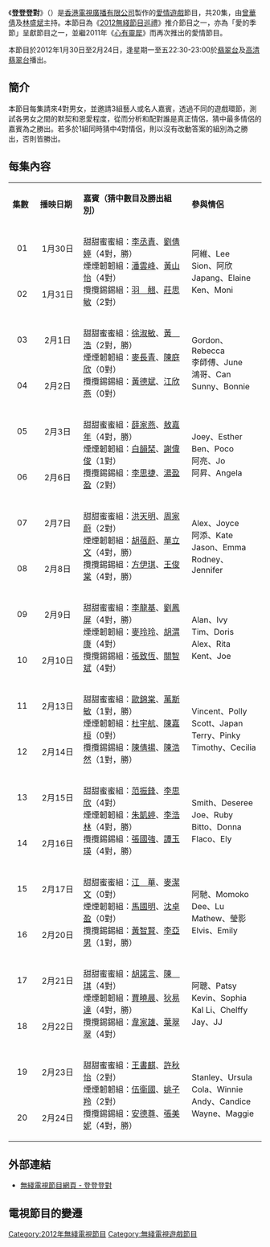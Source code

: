 {{無綫節目
| 中文節目名=登登登對
| 英文節目名={{lang|en|What Fine Couples}}
| 圖片=
| 翡翠台首播日期=2012年1月30日－2月24日
| 翡翠台首播時間=逢星期一至五 22:30-23:00 (連廣告)
| 高清翡翠台視頻制式=[[16:9|16:9]] [[高清電視|高清電視]]
| 高清翡翠台首播日期=2012年1月30日－2月24日
| 高清翡翠台首播時間=逢星期一至五 22:30-23:00 (連廣告)
| 監製=[[賴偉棠|賴偉棠]]
| 編導=
| 製作統籌=
| 助理編導=
| 編審=[[鄭月明|鄭月明]]
| 集數=20
| 類型=[[愛情|愛情]][[遊戲|遊戲]]
| 製作公司=[[香港|香港]][[電視廣播有限公司|電視廣播有限公司]]
| 主持=[[曾華倩|曾華倩]]、[[林盛斌|林盛斌]]
| 網頁=http://programme.tvb.com/variety/whatfinecouples
}}

《'''登登登對'''》（{{lang-en|'''What Fine Couples'''}}）是[[香港|香港]][[電視廣播有限公司|電視廣播有限公司]]製作的[[愛情|愛情]][[遊戲|遊戲]]節目，共20集，由[[曾華倩|曾華倩]]及[[林盛斌|林盛斌]]主持。本節目為《[[2012無綫節目巡禮|2012無綫節目巡禮]]》推介節目之一，亦為「愛的季節」呈獻節目之一，並繼2011年《[[心有靈犀|心有靈犀]]》而再次推出的愛情節目。

本節目於2012年1月30日至2月24日，逢星期一至五22:30-23:00於[[翡翠台|翡翠台]]及[[高清翡翠台|高清翡翠台]]播出。

==簡介==
本節目每集請來4對男女，並邀請3組藝人或名人嘉賓，透過不同的遊戲環節，測試各男女之間的默契和恩愛程度，從而分析和配對誰是真正情侶，猜中最多情侶的嘉賓為之勝出。若多於1組同時猜中4對情侶，則以沒有改動答案的組別為之勝出，否則皆勝出。

==每集內容==
{|class="wikitable" style="width:70%; font-size: 14px;"
|- style="background:cornflowerblue; color:white" align=center
|style="width:5%"|'''集數'''||style="width:10%"|'''播映日期'''||style="width:25%"|'''嘉賓（猜中數目及勝出組別）'''||style="width:15%"|'''參與情侶'''
|-
|align=center|01||align=center|1月30日||rowspan=2|甜甜蜜蜜組：[[李丞責|李丞責]]、[[劉倩婷|劉倩婷]]（4對，勝）<br/>煙煙韌韌組：[[潘雲峰|潘雲峰]]、[[黃山怡|黃山怡]]（4對）<br/>攬攬錫錫組：[[羽翹|羽　翹]]、[[莊思敏|莊思敏]]（2對）||rowspan=2|阿維、Lee<br/>Sion、阿欣<br/>Japang、Elaine<br/>Ken、Moni
|-
|align=center|02||align=center|1月31日
|- style="background:mistyrose"
|align=center|03||align=center|2月1日||rowspan=2|甜甜蜜蜜組：[[徐淑敏|徐淑敏]]、[[黃浩|黃　浩]]（2對，勝）<br/>煙煙韌韌組：[[麥長青|麥長青]]、[[陳庭欣|陳庭欣]]（0對）<br/>攬攬錫錫組：[[黃德斌|黃德斌]]、[[江欣燕|江欣燕]]（0對）||rowspan=2|Gordon、Rebecca<br/>李師傅、June<br/>鴻哥、Can<br/>Sunny、Bonnie
|- style="background:mistyrose"
|align=center|04||align=center|2月2日
|-
|align=center|05||align=center|2月3日||rowspan=2|甜甜蜜蜜組：[[薛家燕|薛家燕]]、[[敖嘉年|敖嘉年]]（4對，勝）<br/>煙煙韌韌組：[[白韻琹|白韻琹]]、[[謝偉俊|謝偉俊]]（1對）<br/>攬攬錫錫組：[[李思捷|李思捷]]、[[湯盈盈|湯盈盈]]（2對）||rowspan=2|Joey、Esther<br/>Ben、Poco<br/>阿亮、Jo<br/>阿昇、Angela
|-
|align=center|06||align=center|2月6日
|- style="background:mistyrose"
|align=center|07||align=center|2月7日||rowspan=2|甜甜蜜蜜組：[[洪天明|洪天明]]、[[周家蔚|周家蔚]]（2對）<br/>煙煙韌韌組：[[胡蓓蔚|胡蓓蔚]]、[[單立文|單立文]]（4對，勝）<br/>攬攬錫錫組：[[方伊琪|方伊琪]]、[[王俊棠|王俊棠]]（4對，勝）||rowspan=2|Alex、Joyce<br/>阿添、Kate<br/>Jason、Emma<br/>Rodney、Jennifer
|- style="background:mistyrose"
|align=center|08||align=center|2月8日
|- 
|align=center|09||align=center|2月9日||rowspan=2|甜甜蜜蜜組：[[李龍基|李龍基]]、[[劉鳳屏|劉鳳屏]]（4對，勝）<br/>煙煙韌韌組：[[麥玲玲|麥玲玲]]、[[胡渭康|胡渭康]]（4對）<br/>攬攬錫錫組：[[張致恆|張致恆]]、[[關智斌|關智斌]]（4對）||rowspan=2|Alan、Ivy<br/>Tim、Doris<br/>Alex、Rita<br/>Kent、Joe
|-
|align=center|10||align=center|2月10日
|- style="background:mistyrose"
|align=center|11||align=center|2月13日||rowspan=2|甜甜蜜蜜組：[[歐錦棠|歐錦棠]]、[[萬斯敏|萬斯敏]]（1對，勝）<br/>煙煙韌韌組：[[杜宇航|杜宇航]]、[[陳嘉桓|陳嘉桓]]（0對）<br/>攬攬錫錫組：[[陳倩揚|陳倩揚]]、[[陳浩然|陳浩然]]（1對，勝）||rowspan=2|Vincent、Polly<br/>Scott、Japan<br/>Terry、Pinky<br/>Timothy、Cecilia
|- style="background:mistyrose"
|align=center|12||align=center|2月14日
|-
|align=center|13||align=center|2月15日||rowspan=2|甜甜蜜蜜組：[[范振鋒|范振鋒]]、[[李思欣|李思欣]]（4對）<br/>煙煙韌韌組：[[朱凱婷|朱凱婷]]、[[李浩林|李浩林]]（4對，勝）<br/>攬攬錫錫組：[[張國強_(香港演員)|張國強]]、[[譚玉瑛|譚玉瑛]]（4對，勝）||rowspan=2|Smith、Deseree<br/>Joe、Ruby<br/>Bitto、Donna<br/>Flaco、Ely
|-
|align=center|14||align=center|2月16日
|- style="background:mistyrose"
|align=center|15||align=center|2月17日||rowspan=2|甜甜蜜蜜組：[[江華_(香港演員)|江　華]]、[[麥潔文|麥潔文]]（0對）<br/>煙煙韌韌組：[[馬國明|馬國明]]、[[沈卓盈|沈卓盈]]（0對）<br/>攬攬錫錫組：[[黃智賢|黃智賢]]、[[李亞男|李亞男]]（1對，勝）||rowspan=2|阿馳、Momoko<br/>Dee、Lu<br/>Mathew、瑩影<br/>Elvis、Emily
|- style="background:mistyrose"
|align=center|16||align=center|2月20日
|-
|align=center|17||align=center|2月21日||rowspan=2|甜甜蜜蜜組：[[胡諾言|胡諾言]]、[[陳琪|陳　琪]]（4對）<br/>煙煙韌韌組：[[賈曉晨|賈曉晨]]、[[狄易達|狄易達]]（4對，勝）<br/>攬攬錫錫組：[[韋家雄|韋家雄]]、[[葉翠翠|葉翠翠]]（4對）||rowspan=2|阿聰、Patsy<br/>Kevin、Sophia<br/>Kal Li、Chelffy<br/>Jay、JJ
|-
|align=center|18||align=center|2月22日
|- style="background:mistyrose"
|align=center|19||align=center|2月23日||rowspan=2|甜甜蜜蜜組：[[王書麒|王書麒]]、[[許秋怡|許秋怡]]（2對）<br/>煙煙韌韌組：[[伍衛國|伍衛國]]、[[姚子羚|姚子羚]]（2對）<br/>攬攬錫錫組：[[安德尊|安德尊]]、[[張美妮|張美妮]]（4對，勝）||rowspan=2|Stanley、Ursula<br/>Cola、Winnie<br/>Andy、Candice<br/>Wayne、Maggie
|- style="background:mistyrose"
|align=center|20||align=center|2月24日
|}

==外部連結==
*[http://programme.tvb.com/variety/whatfinecouples/ 無綫電視節目網頁 - 登登登對] {{Wayback|url=http://programme.tvb.com/variety/whatfinecouples/ |date=20191206203354 }}

==電視節目的變遷==
{{電視節目的變遷
|電視台={{flagicon|Hong Kong}}[[無綫電視|無綫電視]][[翡翠台|翡翠台]]、[[高清翡翠台|高清翡翠台]]
|播放檔次=星期一至五 22:30-23:00 時段
|節目名稱=登登登對<br/>（2012.01.30 - 2012.02.24）
|上一節目=[[新春自家菜|新春自家菜]]<br/>（2012.01.24 - 2012.01.27）
|下一節目=[[財智達人|財智達人]]II<br/>（2012.02.27 - 2012.03.09）
}}

[[Category:2012年無綫電視節目|Category:2012年無綫電視節目]]
[[Category:無綫電視遊戲節目|Category:無綫電視遊戲節目]]